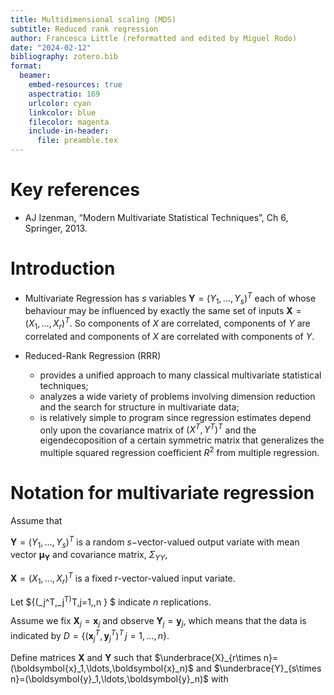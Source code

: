 ```yaml
---
title: Multidimensional scaling (MDS)
subtitle: Reduced rank regression
author: Francesca Little (reformatted and edited by Miguel Rodo)
date: "2024-02-12"
bibliography: zotero.bib
format:
  beamer:
    embed-resources: true
    aspectratio: 169
    urlcolor: cyan
    linkcolor: blue
    filecolor: magenta
    include-in-header:
      file: preamble.tex
---
```


# Key references

- AJ Izenman, “Modern Multivariate Statistical Techniques”, Ch 6, Springer, 2013.

# Introduction

- Multivariate Regression has $s$ variables $\boldsymbol{Y}=(Y_1,\ldots,Y_s)^T$ each of whose behaviour may be influenced by exactly the same set of inputs $\boldsymbol{X}=(X_1,\ldots,X_r)^T$. So components of $X$ are correlated, components of $Y$ are correlated and components of $X$ are correlated with components of $Y$.

- Reduced-Rank Regression (RRR)
  - provides a unified approach to many classical multivariate statistical techniques;
  - analyzes a wide variety of problems involving dimension reduction and the search for structure in multivariate data;
  - is relatively simple to program since regression estimates depend only upon the covariance matrix of $(X^T,Y^T)^T$ and the eigendecoposition of a certain symmetric matrix that generalizes the multiple squared regression coefficient $R^2$ from multiple regression.


# Notation for multivariate regression

Assume that 

$\boldsymbol{Y}=(Y_1,\ldots,Y_s)^T$ is a random $s-$vector-valued output variate with mean vector $\boldsymbol{\mu_Y}$ and covariance matrix, $\Sigma_{YY}$,

$\boldsymbol{X}=(X_1,\ldots,X_r)^T$ is a fixed r-vector-valued input variate.

Let $\{(\boldsymbol{X}_j^T,\boldsymbol{Y}_j^T)^T,j=1,\ldots,n \} $ indicate $n$ replications.

Assume we fix $\boldsymbol{X}_j=\boldsymbol{x}_j$ and observe $\boldsymbol{Y}_j=\boldsymbol{y}_j$, which means that the data is indicated by $D=\{(\boldsymbol{x}_j^T,\boldsymbol{y}_j^T)^T\,j=1,\ldots,n\}$.

Define matrices $\boldsymbol{X}$ and $\boldsymbol{Y}$ such that 
$\underbrace{X}_{r\times n}=(\boldsymbol{x}_1,\ldots,\boldsymbol{x}_n)$ and $\underbrace{Y}_{s\times n}=(\boldsymbol{y}_1,\ldots,\boldsymbol{y}_n)$
with
\begin{center}
$\underbrace{\bar{\boldsymbol{x}}}_{r \times 1}=\frac{1}{n}\sum_{j=1}^{n}\boldsymbol{x}_j$ and $\underbrace{\bar{\boldsymbol{y}}}_{s \times 1}=\frac{1}{n}\sum_{j=1}^{n}\boldsymbol{y}_j$,


$\underbrace{\bar{\boldsymbol{X}}}_{r \times n}=(\bar{\boldsymbol{x}},\ldots,\bar{\boldsymbol{x}})$ and $\underbrace{\bar{\boldsymbol{Y}}}_{r \times n}=(\bar{\boldsymbol{y}},\ldots,\bar{\boldsymbol{y}})$

$\rightarrow$ centered versions,  $\underbrace{\boldsymbol{X}_c}_{r \times n}=\boldsymbol{X}-\bar{\boldsymbol{X}}$ and $\underbrace{\boldsymbol{Y}_c}_{s \times n}=\boldsymbol{Y}-\bar{\boldsymbol{Y}}$.
\end{center}
